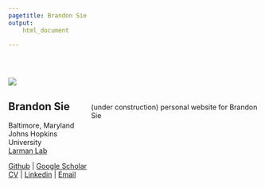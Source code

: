 ```yaml
---
pagetitle: Brandon Sie
output:
    html_document

---
```


<br> 



<style>
.column-left{
  float: left;
  width: 33%;
  max-width: 250px;
  text-align: left;
  <!-- position: fixed; -->
  
}
.column-left img {
  max-width: 100%;
  max-height: 100%;
}
.column-right{
  float: right;
  max-width: 67%;
  text-align: left;
}

</style>


<div class="column-left">

<img src="docs/brandon1.png">

## Brandon Sie


<i class="fa fa-fw fa-map-marker" aria-hidden="true"></i> Baltimore, Maryland  
<i class="fa fa-fw fa-briefcase" aria-hidden="true"></i> Johns Hopkins University  
[<i class="fa fa-fw fa-flask" aria-hidden="true"></i> Larman Lab](http://labs.pathology.jhu.edu/larman/) 


[<i class="fa fa-fw fa-github" aria-hidden="true"></i> Github](https://github.com/brandonsie) 
| [<i class="fa fa-fw fa-graduation-cap" aria-hidden="true"></i> Google Scholar](https://scholar.google.com/citations?hl=en&user=FpNLPEkAAAAJ&view_op=list_works&gmla=AJsN-F7VxtyziSbZZVjCriLH57_B99PW4KgNmajr8WWYBoOCAk_nJZ6hW1m4ZH1NxpqFrS6dJnKTAjlT6U4GNuekZfsWqJJeBOdnCSwQ3SD7DoBplqaP5tqWiETZY95NFr5kQdYuD9s8qsJPrfoWGT5gk4eN5r2Nzw)  
[<i class="fa fa-fw fa-file" aria-hidden="true"></i> CV](docs/20181112_CV_BrandonSie.pdf)
| [<i class="fa fa-fw fa-linkedin" aria-hidden="true"></i> Linkedin](https://www.linkedin.com/in/brandonsie)
| [<i class="fa fa-fw fa-envelope" aria-hidden="true"></i> Email](mailto:brandonsie@gmail.com)  


</div>

<div class="column-right">

<br><br><br>
(under construction) personal website for Brandon Sie

</div>
